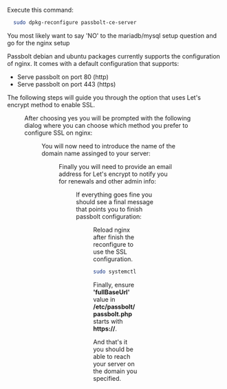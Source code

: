 
Execute this command:

```bash
  sudo dpkg-reconfigure passbolt-ce-server
```

You most likely want to say 'NO' to the mariadb/mysql setup question and go for the nginx setup

Passbolt debian and ubuntu packages currently supports the configuration of nginx. It comes with a default configuration that supports:

* Serve passbolt on port 80 (http)
* Serve passbolt on port 443 (https)

The following steps will guide you through the option that uses Let's encrypt method to enable SSL.

<Figure src='https://help.passbolt.com/assets/img/help/2020/05/debian-package/configure_nginx.png' alt='Configure nginx dialog' caption='fig. Configure nginx dialog' />

After choosing yes you will be prompted with the following dialog where you can choose which method you prefer to configure SSL on nginx:

<Figure src='https://help.passbolt.com/assets/img/help/2020/05/debian-package/nginx_choices.png' alt='nginx SSL dialog' caption='fig. nginx SSL dialog' />

You will now need to introduce the name of the domain name assinged to your server:

<Figure src='https://help.passbolt.com/assets/img/help/2020/05/debian-package/nginx_domain.png' alt='nginx domain name' caption='fig. nginx domain name' />

Finally you will need to provide an email address for Let's encrypt to notify you for renewals and other admin info:

<Figure src='https://help.passbolt.com/assets/img/help/2020/05/debian-package/lets_encrypt_email.png' alt='lets encrypt admin email' caption='fig. lets encrypt admin email' />

If everything goes fine you should see a final message that points you to finish passbolt configuration:

<Figure src='https://help.passbolt.com/assets/img/help/2020/05/debian-package/success.png' alt='Success message' caption='fig. Success message' />

Reload nginx after finish the reconfigure to use the SSL configuration.

```bash
sudo systemctl reload nginx
```

Finally, ensure **'fullBaseUrl'** value in **/etc/passbolt/passbolt.php** starts with **https://**.

And that's it you should be able to reach your server on the domain you specified.
